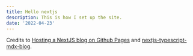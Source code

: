 ```yaml
---
title: Hello nextjs
description: This is how I set up the site.
date: '2022-04-23'
---
```


Credits to [Hosting a NextJS blog on Github Pages](https://blog.jille.dev/posts/hosting-a-nextjs-blog-on-github-pages) and [nextjs-typescript-mdx-blog](https://github.com/ChangoMan/nextjs-typescript-mdx-blog).

